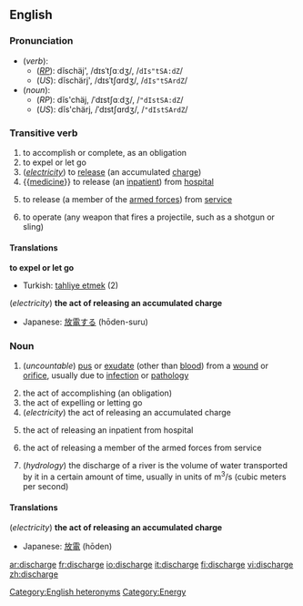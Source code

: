 ==English==
===Pronunciation===
*(''verb''):
**(''[[RP]]''): dĭschäj', /dɪsˈtʃɑːdʒ/, /<tt>dIs"tSA:dZ</tt>/
**(''US''): dĭschärj', /dɪsˈtʃɑrdʒ/, /<tt>dIs"tSArdZ</tt>/
*(''noun''): 
**(''RP''): dĭs'chäj, /ˈdɪstʃɑːdʒ/, /<tt>"dIstSA:dZ</tt>/
**(''US''): dĭs'chärj, /ˈdɪstʃɑrdʒ/, /<tt>"dIstSArdZ</tt>/
[[Category:English heteronyms]]

===Transitive verb===
{{en-verb|discharg|ing}}

#to accomplish or complete, as an obligation
#to expel or let go
#(''[[electricity]]'') to [[release]] (an accumulated [[charge]])
#{{[[medicine]]}} to release (an [[inpatient]]) from [[hospital]]
#{{military}} to release (a member of the [[armed forces]]) from [[service]]
#to operate (any weapon that fires a projectile, such as a shotgun or sling)


====Translations====
'''to expel or let go'''
{{top}}
* Turkish: [[tahliye etmek]] (2)
{{mid}}
{{bottom}}

(''electricity'') '''the act of releasing an accumulated charge'''
{{top}}
*Japanese: [[放電]]する (hōden-suru)
{{mid}}
{{bottom}}

===Noun===
{{en-noun-reg-both}}
{{wikipedia}}

#{{symptom}} (''uncountable'') [[pus]] or [[exudate]] (other than [[blood]]) from a [[wound]] or [[orifice]], usually due to [[infection]] or [[pathology]]
#the act of accomplishing (an obligation)
#the act of expelling or letting go
#(''electricity'') the act of releasing an accumulated charge
#{{medicine}} the act of releasing an inpatient from hospital
#{{military}} the act of releasing a member of the armed forces from service
#(''hydrology'') the discharge of a river is the volume of water transported by it in a certain amount of time, usually in units of m<sup>3</sup>/s (cubic meters per second)

====Translations====
(''electricity'') '''the act of releasing an accumulated charge'''
{{top}}
*Japanese: [[放電]] (hōden)
{{mid}}
{{bottom}}

[[Category:Energy]]

[[ar:discharge]]
[[fr:discharge]]
[[io:discharge]]
[[it:discharge]]
[[fi:discharge]]
[[vi:discharge]]
[[zh:discharge]]